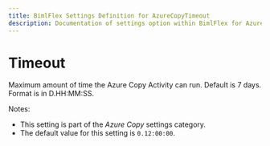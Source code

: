 ---
title: BimlFlex Settings Definition for AzureCopyTimeout
description: Documentation of settings option within BimlFlex for AzureCopyTimeout
---
<head>
  <meta name="varigenceProduct" content="BimlFlex"></meta>
  <meta name="varigenceArticleType" content="Reference"></meta>
</head>


# Timeout

Maximum amount of time the Azure Copy Activity can run. Default is 7 days. Format is in D.HH:MM:SS.

Notes:

* This setting is part of the *Azure Copy* settings category.
* The default value for this setting is `0.12:00:00`.
